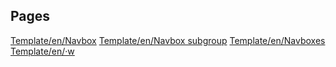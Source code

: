 
== Pages ==
[[Template/en/Navbox]]
[[Template/en/Navbox subgroup]]
[[Template/en/Navboxes]]
[[Template/en/·w]]

